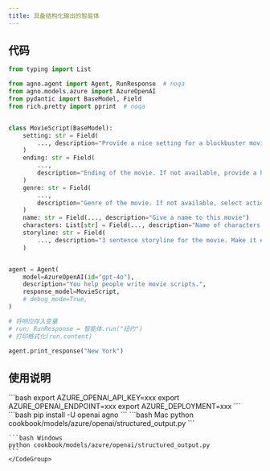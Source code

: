 ```yaml
---
title: 具备结构化输出的智能体
---
```

## 代码

```python cookbook/models/azure/openai/structured_output.py
from typing import List

from agno.agent import Agent, RunResponse  # noqa
from agno.models.azure import AzureOpenAI
from pydantic import BaseModel, Field
from rich.pretty import pprint  # noqa


class MovieScript(BaseModel):
    setting: str = Field(
        ..., description="Provide a nice setting for a blockbuster movie."
    )
    ending: str = Field(
        ...,
        description="Ending of the movie. If not available, provide a happy ending.",
    )
    genre: str = Field(
        ...,
        description="Genre of the movie. If not available, select action, thriller or romantic comedy.",
    )
    name: str = Field(..., description="Give a name to this movie")
    characters: List[str] = Field(..., description="Name of characters for this movie.")
    storyline: str = Field(
        ..., description="3 sentence storyline for the movie. Make it exciting!"
    )


agent = Agent(
    model=AzureOpenAI(id="gpt-4o"),
    description="You help people write movie scripts.",
    response_model=MovieScript,
    # debug_mode=True,
)

# 将响应存入变量
# run: RunResponse = 智能体.run("纽约")
# 打印格式化(run.content)

agent.print_response("New York")
```

## 使用说明

<Steps>
  <Snippet file="create-venv-step.mdx" />

  <Step title="设置您的 API 密钥">
    ```bash
    export AZURE_OPENAI_API_KEY=xxx
    export AZURE_OPENAI_ENDPOINT=xxx
    export AZURE_DEPLOYMENT=xxx
    ```
  </Step>

  <Step title="安装库">
    ```bash
    pip install -U openai agno
    ```
  </Step>

  <Step title="运行智能体">
    <CodeGroup>
    ```bash Mac
    python cookbook/models/azure/openai/structured_output.py
    ```

    ```bash Windows
    python cookbook/models/azure/openai/structured_output.py
    ```
    </CodeGroup>
  </Step>
</Steps>